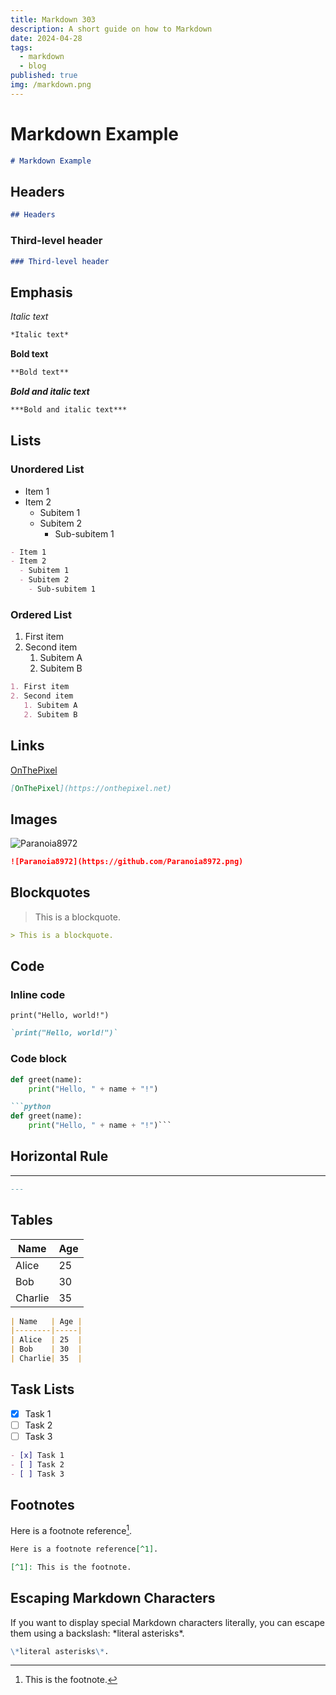 ```yaml
---
title: Markdown 303
description: A short guide on how to Markdown
date: 2024-04-28
tags:
  - markdown
  - blog
published: true
img: /markdown.png
---
```


# Markdown Example
```md
# Markdown Example
 ```

## Headers
```md
## Headers
```

### Third-level header
```md
### Third-level header
```

## Emphasis

*Italic text*
```md
*Italic text*
```

**Bold text**
```md
**Bold text**
```

***Bold and italic text***
```md
***Bold and italic text***
```

## Lists

### Unordered List

- Item 1
- Item 2
  - Subitem 1
  - Subitem 2
    - Sub-subitem 1
```md
- Item 1
- Item 2
  - Subitem 1
  - Subitem 2
    - Sub-subitem 1
```

### Ordered List

1. First item
2. Second item
   1. Subitem A
   2. Subitem B
```md
1. First item
2. Second item
   1. Subitem A
   2. Subitem B
```

## Links

[OnThePixel](https://onthepixel.net)
```md
[OnThePixel](https://onthepixel.net)
```

## Images

![Paranoia8972](https://github.com/Paranoia8972.png)
```md
![Paranoia8972](https://github.com/Paranoia8972.png)
```

## Blockquotes

> This is a blockquote.
```md
> This is a blockquote.
```

## Code

### Inline code

`print("Hello, world!")`
```md
`print("Hello, world!")`
```

### Code block

```python title="app/main.py"
def greet(name):
    print("Hello, " + name + "!")
```

```md   
```python
def greet(name):
    print("Hello, " + name + "!")```
```
## Horizontal Rule

---
```md
---
```

## Tables

| Name   | Age |
|--------|-----|
| Alice  | 25  |
| Bob    | 30  |
| Charlie| 35  |
```md
| Name   | Age |
|--------|-----|
| Alice  | 25  |
| Bob    | 30  |
| Charlie| 35  |
```

## Task Lists

- [x] Task 1
- [ ] Task 2
- [ ] Task 3
```md showLineNumbers
- [x] Task 1
- [ ] Task 2
- [ ] Task 3
```

## Footnotes

Here is a footnote reference[^1].

[^1]: This is the footnote.
```md
Here is a footnote reference[^1].

[^1]: This is the footnote.
```

## Escaping Markdown Characters

If you want to display special Markdown characters literally, you can escape them using a backslash: \*literal asterisks\*.
```md
\*literal asterisks\*.
```
